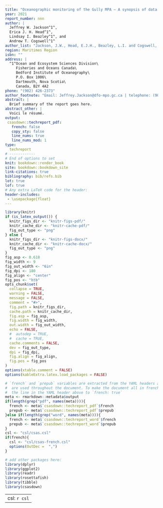 ```yaml
---
title: "Oceanographic monitoring of the Gully MPA – A synopsis of data collected by the Atlantic Zone Monitoring Program"
year: 2021
report_number: nnn
author: |
  Jeffrey W. Jackson^1^,
  Erica J. H. Head^1^,
  Lindsay I. Beazley^1^, and
  Andrew T. Cogswell^1^
author_list: "Jackson, J.W., Head, E.J.H., Beazley, L.I. and Cogswell, A.T."
region: Maritimes Region
isbn: ""
address: |
  ^1^Ocean and Ecosystem Sciences Division\
     Fisheries and Oceans Canada\
     Bedford Institute of Oceanography\
     P.O. Box 1006\
     Dartmouth, Nova Scotia\
     Canada, B2Y 4A2
phone: "(902) 426-2373"
author_footnote: "Email: Jeffrey.Jackson@dfo-mpo.gc.ca | telephone: (902) 426-9670"
abstract: |
  Brief summary of the report goes here.
abstract_other: |
  Voici le résumé.
output:
 csasdown::techreport_pdf:
   french: false
   copy_sty: false
   line_nums: true
   line_nums_mod: 1
type:
  techreport
# ------------
# End of options to set
knit: bookdown::render_book
site: bookdown::bookdown_site
link-citations: true
bibliography: bib/refs.bib
lot: true
lof: true
# Any extra LaTeX code for the header:
header-includes:
 - \usepackage{float}
---
```


```r
library(knitr)
if (is_latex_output()) {
  knitr_figs_dir <- "knitr-figs-pdf/"
  knitr_cache_dir <- "knitr-cache-pdf/"
  fig_out_type <- "png"
} else {
  knitr_figs_dir <- "knitr-figs-docx/"
  knitr_cache_dir <- "knitr-cache-docx/"
  fig_out_type <- "png"
}
fig_asp <- 0.618
fig_width <- 9
fig_out_width <- "6in"
fig_dpi <- 180
fig_align <- "center"
fig_pos <- "htb"
opts_chunk$set(
  collapse = TRUE,
  warning = FALSE,
  message = FALSE,
  comment = "#>",
  fig.path = knitr_figs_dir,
  cache.path = knitr_cache_dir,
  fig.asp = fig_asp,
  fig.width = fig_width,
  out.width = fig_out_width,
  echo = FALSE,
  #  autodep = TRUE,
  #  cache = TRUE,
  cache.comments = FALSE,
  dev = fig_out_type,
  dpi = fig_dpi,
  fig.align = fig_align,
  fig.pos = fig_pos
)
options(xtable.comment = FALSE)
options(kableExtra.latex.load_packages = FALSE)
```

```r
# `french` and `prepub` variables are extracted from the YAML headers above and
#  are used throughout the document. To make the document all in french, change
#  the line in the YAML header above to `french: true`
meta <- rmarkdown::metadata$output
if(length(grep("pdf", names(meta)))){
  french <- meta$`csasdown::techreport_pdf`$french
  prepub <- meta$`csasdown::techreport_pdf`$prepub
}else if(length(grep("word", names(meta)))){
  french <- meta$`csasdown::techreport_word`$french
  prepub <- meta$`csasdown::techreport_word`$prepub
}
csl <- "csl/csas.csl"
if(french){
  csl <- "csl/csas-french.csl"
  options(OutDec =  ",")
}

# add other packages here:
library(dplyr)
library(ggplot2)
library(readr)
library(rosettafish)
library(tibble)
library(csasdown)
```

---
csl: `r csl`    
---
